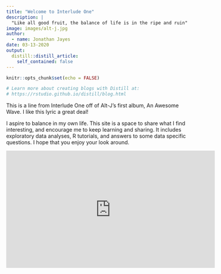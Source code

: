 ```yaml
---
title: "Welcome to Interlude One"
description: |
  "Like all good fruit, the balance of life is in the ripe and ruin"
image: images/alt-j.jpg
author:
  - name: Jonathan Jayes
date: 03-13-2020
output:
  distill::distill_article:
    self_contained: false
---
```


```r
knitr::opts_chunk$set(echo = FALSE)

# Learn more about creating blogs with Distill at:
# https://rstudio.github.io/distill/blog.html

```

This is a line from Interlude One off of Alt-J's first album, An Awesome Wave. I like this lyric a great deal!

I aspire to balance in my own life. This site is a space to share what I find interesting, and encourage me to keep learning and sharing. It includes exploratory data analyses, R tutorials, and answers to some data specific questions. I hope that you enjoy your look around.

<iframe width="560" height="315" src="https://www.youtube.com/embed/gBArR3FJ2ow" frameborder="0" allow="accelerometer; autoplay; clipboard-write; encrypted-media; gyroscope; picture-in-picture" allowfullscreen></iframe>